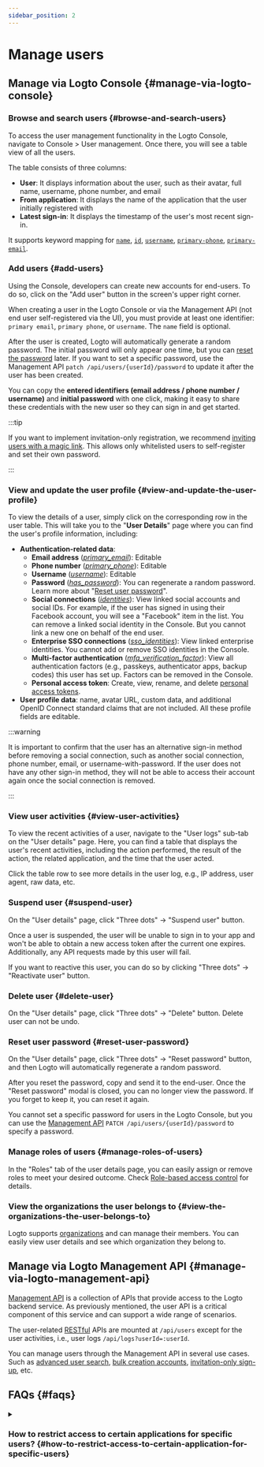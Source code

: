 ```yaml
---
sidebar_position: 2
---
```


# Manage users

## Manage via Logto Console \{#manage-via-logto-console}

### Browse and search users \{#browse-and-search-users}

To access the user management functionality in the Logto Console, navigate to <CloudLink to="/users">Console > User management</CloudLink>. Once there, you will see a table view of all the users.

The table consists of three columns:

- **User**: It displays information about the user, such as their avatar, full name, username, phone number, and email
- **From application**: It displays the name of the application that the user initially registered with
- **Latest sign-in**: It displays the timestamp of the user's most recent sign-in.

It supports keyword mapping for [`name`](/user-management/user-data#name), [`id`](/user-management/user-data#id), [`username`](/user-management/user-data#username), [`primary-phone`](/user-management/user-data#primary_phone), [`primary-email`](/user-management/user-data#primary_email).

### Add users \{#add-users}

Using the Console, developers can create new accounts for end-users. To do so, click on the "Add user" button in the screen's upper right corner.

When creating a user in the Logto Console or via the Management API (not end user self-registered via the UI), you must provide at least one identifier: `primary email`, `primary phone`, or `username`. The `name` field is optional.

After the user is created, Logto will automatically generate a random password. The initial password will only appear one time, but you can [reset the password](./manage-users#reset-user-password) later. If you want to set a specific password, use the Management API `patch /api/users/{userId}/password` to update it after the user has been created.

You can copy the **entered identifiers (email address / phone number / username)** and **initial password** with one click, making it easy to share these credentials with the new user so they can sign in and get started.

:::tip

If you want to implement invitation-only registration, we recommend [inviting users with a magic link](/end-user-flows/sign-up-and-sign-in/disable-user-registration#option-1-invite-user-with-magic-link-recommended). This allows only whitelisted users to self-register and set their own password.

:::

### View and update the user profile \{#view-and-update-the-user-profile}

To view the details of a user, simply click on the corresponding row in the user table. This will take you to the "**User Details**" page where you can find the user's profile information, including:

- **Authentication-related data**:
  - **Email address** (_[primary_email](/user-management/user-data#primary_email)_): Editable
  - **Phone number** (_[primary_phone](/user-management/user-data#primary_phone)_): Editable
  - **Username** (_[username](/user-management/user-data#username)_): Editable
  - **Password** (_[has_password](/user-management/user-data#has_password)_): You can regenerate a random password. Learn more about "[Reset user password](#reset-user-password)".
  - **Social connections** (_[identities](/user-management/user-data#social-identities)_): View linked social accounts and social IDs. For example, if the user has signed in using their Facebook account, you will see a "Facebook" item in the list. You can remove a linked social identity in the Console. But you cannot link a new one on behalf of the end user.
  - **Enterprise SSO connections** (_[sso_identities](/user-management/user-data#sso-identities)_): View linked enterprise identities. You cannot add or remove SSO identities in the Console.
  - **Multi-factor authentication** (_[mfa_verification_factor](/user-management/user-data#mfa_verification_factors)_): View all authentication factors (e.g., passkeys, authenticator apps, backup codes) this user has set up. Factors can be removed in the Console.
  - **Personal access token**: Create, view, rename, and delete [personal access tokens](/user-management/personal-access-token).
- **User profile data**: name, avatar URL, custom data, and additional OpenID Connect standard claims that are not included. All these profile fields are editable.

:::warning

It is important to confirm that the user has an alternative sign-in method before removing a social connection, such as another social connection, phone number, email, or username-with-password. If the user does not have any other sign-in method, they will not be able to access their account again once the social connection is removed.

:::

### View user activities \{#view-user-activities}

To view the recent activities of a user, navigate to the "User logs" sub-tab on the "User details" page. Here, you can find a table that displays the user's recent activities, including the action performed, the result of the action, the related application, and the time that the user acted.

Click the table row to see more details in the user log, e.g., IP address, user agent, raw data, etc.

### Suspend user \{#suspend-user}

On the "User details" page, click "Three dots" -> "Suspend user" button.

Once a user is suspended, the user will be unable to sign in to your app and won't be able to obtain a new access token after the current one expires. Additionally, any API requests made by this user will fail.

If you want to reactive this user, you can do so by clicking "Three dots" -> "Reactivate user" button.

### Delete user \{#delete-user}

On the "User details" page, click "Three dots" -> "Delete" button. Delete user can not be undo.

### Reset user password \{#reset-user-password}

On the "User details" page, click "Three dots" -> "Reset password" button, and then Logto will automatically regenerate a random password.

After you reset the password, copy and send it to the end-user. Once the "Reset password" modal is closed, you can no longer view the password. If you forget to keep it, you can reset it again.

You cannot set a specific password for users in the Logto Console, but you can use the [Management API](/integrate-logto/interact-with-management-api) `PATCH /api/users/{userId}/password` to specify a password.

### Manage roles of users \{#manage-roles-of-users}

In the "Roles" tab of the user details page, you can easily assign or remove roles to meet your desired outcome. Check [Role-based access control](/authorization/role-based-access-control) for details.

### View the organizations the user belongs to \{#view-the-organizations-the-user-belongs-to}

Logto supports [organizations](/organizations/organization-management) and can manage their members. You can easily view user details and see which organization they belong to.

## Manage via Logto Management API \{#manage-via-logto-management-api}

[Management API](/concepts/core-service/#management-api) is a collection of APIs that provide access to the Logto backend service. As previously mentioned, the user API is a critical component of this service and can support a wide range of scenarios.

The user-related [RESTful](https://en.wikipedia.org/wiki/Representational_state_transfer) APIs are mounted at `/api/users` except for the user activities, i.e., user logs `/api/logs?userId=:userId`.

You can manage users through the Management API in several use cases. Such as [advanced user search](/user-management/advanced-user-search), [bulk creation accounts](https://openapi.logto.io/operation/operation-createuser), [invitation-only sign-up](/end-user-flows/sign-up-and-sign-in/disable-user-registration), etc.

## FAQs \{#faqs}

<details>

<summary>

### How to restrict access to certain applications for specific users? \{#how-to-restrict-access-to-certain-application-for-specific-users}

</summary>

Due to Logto's [Omni-sign-in](https://logto.io/products/omni-sign-in) nature, it's not designed to restrict user access to certain applications before authentication.
However, you can still design application specific user roles and permissions to protect your API resources, and validate permissions on API access upon successful user sign-in.
Refer to Authorization: [Role-based access control](/authorization/role-based-access-control) for more information.

</details>

